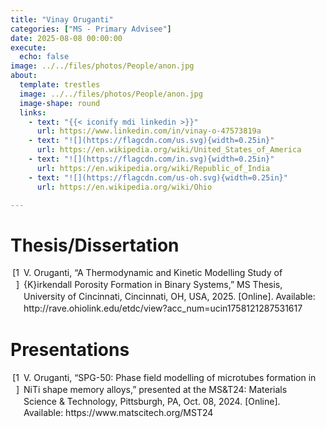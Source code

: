 ```yaml
---
title: "Vinay Oruganti"
categories: ["MS - Primary Advisee"]
date: 2025-08-08 00:00:00
execute:
  echo: false
image: ../../files/photos/People/anon.jpg
about:
  template: trestles
  image: ../../files/photos/People/anon.jpg
  image-shape: round
  links:
    - text: "{{< iconify mdi linkedin >}}"
      url: https://www.linkedin.com/in/vinay-o-47573819a
    - text: "![](https://flagcdn.com/us.svg){width=0.25in}"
      url: https://en.wikipedia.org/wiki/United_States_of_America
    - text: "![](https://flagcdn.com/in.svg){width=0.25in}"
      url: https://en.wikipedia.org/wiki/Republic_of_India
    - text: "![](https://flagcdn.com/us-oh.svg){width=0.25in}"
      url: https://en.wikipedia.org/wiki/Ohio

---
```



# Thesis/Dissertation

```{=html}
<?xml version="1.0"?>
<div class="csl-bib-body" style="line-height: 1.35; ">
  <div class="csl-entry" style="clear: left; ">
    <div class="csl-left-margin" style="float: left; padding-right: 0.5em; text-align: right; width: 1em;">[1]</div><div class="csl-right-inline" style="margin: 0 .4em 0 1.5em;">V. Oruganti, &#x201C;A Thermodynamic and Kinetic Modelling Study of {K}irkendall Porosity Formation in Binary Systems,&#x201D; MS Thesis, University of Cincinnati, Cincinnati, OH, USA, 2025. [Online]. Available: http://rave.ohiolink.edu/etdc/view?acc_num=ucin1758121287531617</div>
  </div>
</div>
```

# Presentations

```{=html}
<?xml version="1.0"?>
<div class="csl-bib-body" style="line-height: 1.35; ">
  <div class="csl-entry" style="clear: left; ">
    <div class="csl-left-margin" style="float: left; padding-right: 0.5em; text-align: right; width: 1em;">[1]</div><div class="csl-right-inline" style="margin: 0 .4em 0 1.5em;">V. Oruganti, &#x201C;SPG-50: Phase field modelling of microtubes formation in NiTi shape memory alloys,&#x201D; presented at the MS&amp;T24: Materials Science &amp; Technology, Pittsburgh, PA, Oct. 08, 2024. [Online]. Available: https://www.matscitech.org/MST24</div>
  </div>
</div>
```


